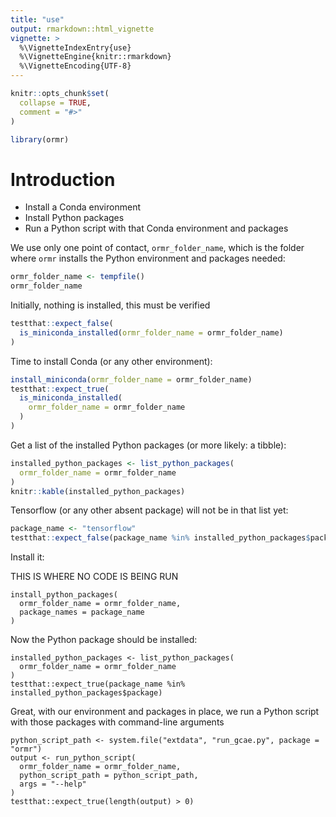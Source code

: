 ```yaml
---
title: "use"
output: rmarkdown::html_vignette
vignette: >
  %\VignetteIndexEntry{use}
  %\VignetteEngine{knitr::rmarkdown}
  %\VignetteEncoding{UTF-8}
---
```


```r
knitr::opts_chunk$set(
  collapse = TRUE,
  comment = "#>"
)
```

```r
library(ormr)
```

# Introduction

 * Install a Conda environment
 * Install Python packages
 * Run a Python script with that Conda environment and packages

We use only one point of contact, `ormr_folder_name`,
which is the folder where `ormr` installs the Python environment and packages
needed:

```r
ormr_folder_name <- tempfile()
ormr_folder_name
```

Initially, nothing is installed, this must be verified

```r
testthat::expect_false(
  is_miniconda_installed(ormr_folder_name = ormr_folder_name)
)
```

Time to install Conda (or any other environment):

```r
install_miniconda(ormr_folder_name = ormr_folder_name)
testthat::expect_true(
  is_miniconda_installed(
    ormr_folder_name = ormr_folder_name
  )
)
```

Get a list of the installed Python packages
(or more likely: a tibble):

```r
installed_python_packages <- list_python_packages(
  ormr_folder_name = ormr_folder_name
)
knitr::kable(installed_python_packages)
```

Tensorflow (or any other absent package) will not be in that list yet:

```r
package_name <- "tensorflow"
testthat::expect_false(package_name %in% installed_python_packages$package) 
```


Install it:

THIS IS WHERE NO CODE IS BEING RUN

```
install_python_packages(
  ormr_folder_name = ormr_folder_name,
  package_names = package_name
)
```

Now the Python package should be installed:

```
installed_python_packages <- list_python_packages(
  ormr_folder_name = ormr_folder_name
)
testthat::expect_true(package_name %in% installed_python_packages$package) 
```

Great, with our environment and packages in place,
we run a Python script with those packages with command-line arguments

```
python_script_path <- system.file("extdata", "run_gcae.py", package = "ormr")
output <- run_python_script(
  ormr_folder_name = ormr_folder_name,
  python_script_path = python_script_path,
  args = "--help"
)
testthat::expect_true(length(output) > 0)
```
